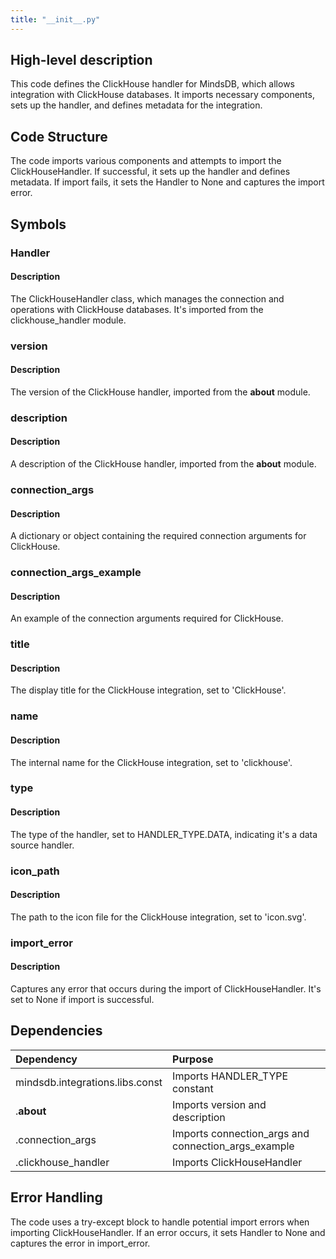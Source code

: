 ```yaml
---
title: "__init__.py"
---
```


## High-level description
This code defines the ClickHouse handler for MindsDB, which allows integration with ClickHouse databases. It imports necessary components, sets up the handler, and defines metadata for the integration.

## Code Structure
The code imports various components and attempts to import the ClickHouseHandler. If successful, it sets up the handler and defines metadata. If import fails, it sets the Handler to None and captures the import error.

## Symbols

### Handler
#### Description
The ClickHouseHandler class, which manages the connection and operations with ClickHouse databases. It's imported from the clickhouse_handler module.

### version
#### Description
The version of the ClickHouse handler, imported from the __about__ module.

### description
#### Description
A description of the ClickHouse handler, imported from the __about__ module.

### connection_args
#### Description
A dictionary or object containing the required connection arguments for ClickHouse.

### connection_args_example
#### Description
An example of the connection arguments required for ClickHouse.

### title
#### Description
The display title for the ClickHouse integration, set to 'ClickHouse'.

### name
#### Description
The internal name for the ClickHouse integration, set to 'clickhouse'.

### type
#### Description
The type of the handler, set to HANDLER_TYPE.DATA, indicating it's a data source handler.

### icon_path
#### Description
The path to the icon file for the ClickHouse integration, set to 'icon.svg'.

### import_error
#### Description
Captures any error that occurs during the import of ClickHouseHandler. It's set to None if import is successful.

## Dependencies
| Dependency | Purpose |
|:-----------|:--------|
| mindsdb.integrations.libs.const | Imports HANDLER_TYPE constant |
| .__about__ | Imports version and description |
| .connection_args | Imports connection_args and connection_args_example |
| .clickhouse_handler | Imports ClickHouseHandler |

## Error Handling
The code uses a try-except block to handle potential import errors when importing ClickHouseHandler. If an error occurs, it sets Handler to None and captures the error in import_error.